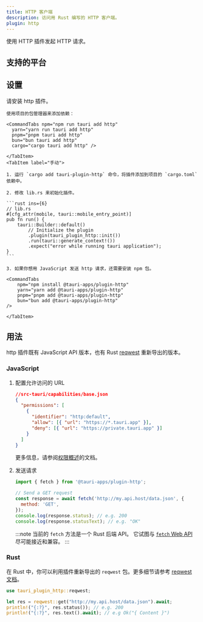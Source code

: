 ```yaml
---
title: HTTP 客户端
description: 访问用 Rust 编写的 HTTP 客户端。
plugin: http
---
```




<PluginLinks plugin={frontmatter.plugin} />

使用 HTTP 插件发起 HTTP 请求。

## 支持的平台

<Compatibility plugin={frontmatter.plugin} />

## 设置

请安装 http 插件。

<Tabs>
    <TabItem label="自动">

    使用项目的包管理器来添加依赖：

    <CommandTabs npm="npm run tauri add http"
      yarn="yarn run tauri add http"
      pnpm="pnpm tauri add http"
      bun="bun tauri add http"
      cargo="cargo tauri add http" />

    </TabItem>
    <TabItem label="手动">

    1. 运行 `cargo add tauri-plugin-http` 命令，将插件添加到项目的 `cargo.toml` 依赖中。

    2. 修改 lib.rs 来初始化插件。

    ```rust ins={6}
    // lib.rs
    #[cfg_attr(mobile, tauri::mobile_entry_point)]
    pub fn run() {
        tauri::Builder::default()
            // Initialize the plugin
            .plugin(tauri_plugin_http::init())
            .run(tauri::generate_context!())
            .expect("error while running tauri application");
    }
    ```

    3. 如果你想用 JavaScript 发送 http 请求，还需要安装 npm 包。

    <CommandTabs
        npm="npm install @tauri-apps/plugin-http"
        yarn="yarn add @tauri-apps/plugin-http"
        pnpm="pnpm add @tauri-apps/plugin-http"
        bun="bun add @tauri-apps/plugin-http"
    />

    </TabItem>

</Tabs>

## 用法

http 插件既有 JavaScript API 版本，也有 Rust [reqwest](https://docs.rs/reqwest/) 重新导出的版本。

### JavaScript

<Steps>

1. 配置允许访问的 URL

   ```json
   //src-tauri/capabilities/base.json
   {
     "permissions": [
       {
         "identifier": "http:default",
         "allow": [{ "url": "https://*.tauri.app" }],
         "deny": [{ "url": "https://private.tauri.app" }]
       }
     ]
   }
   ```

   更多信息，请参阅[权限概述](/zh-cn/security/permissions/)的文档。

2. 发送请求

   ```javascript
   import { fetch } from '@tauri-apps/plugin-http';

   // Send a GET request
   const response = await fetch('http://my.api.host/data.json', {
     method: 'GET',
   });
   console.log(response.status); // e.g. 200
   console.log(response.statusText); // e.g. "OK"
   ```

   :::note
   当前的 `fetch` 方法是一个 Rust 后端 API。 它试图与 [`fetch` Web API](https://developer.mozilla.org/en-US/docs/Web/API/Fetch_API) 尽可能接近和兼容。
   :::

</Steps>

### Rust

在 Rust 中，你可以利用插件重新导出的 `reqwest` 包。更多细节请参考 [reqwest 文档](https://docs.rs/reqwest/)。

```rust
use tauri_plugin_http::reqwest;

let res = reqwest::get("http://my.api.host/data.json").await;
println!("{:?}", res.status()); // e.g. 200
println!("{:?}", res.text().await); // e.g Ok("{ Content }")
```
